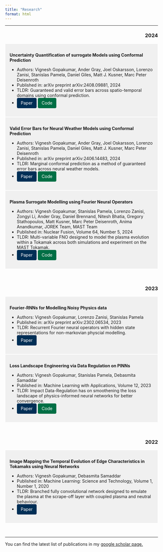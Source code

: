 ```yaml
---
title: "Research"
format: html
---
```

<style>
.btn {
  display: inline-block;
  padding: 6px 12px;
  margin-bottom: 0;
  font-size: 14px;
  font-weight: 400;
  line-height: 1.42857143;
  text-align: center;
  white-space: nowrap;
  vertical-align: middle;
  cursor: pointer;
  border: 1px solid transparent;
  border-radius: 4px;
  text-decoration: none;
}
.btn-paper {
  color: #fff;
  background-color: #002F56;
  border-color:  #002F56;
}
.btn-code {
  color: #fff;
  background-color: #006F45;
  border-color: #006F45;
}
.btn-presentation {
  color: #fff;
  background-color: #FCD12A;
  border-color: #FCD12A;
}
</style>

***

<div style="text-align: right;">
### 2024
</div>


::: {style="border: 1px solid white; padding: 1em; background-color: #f0f0f0;"}
**Uncertainty Quantification of surrogate Models using Conformal Prediction**

  * Authors: Vignesh Gopakumar, Ander Gray, Joel Oskarsson, Lorenzo Zanisi, Stanislas Pamela, Daniel Giles, Matt J. Kusner, Marc Peter Deisenroth
  * Published in: arXiv preprint arXiv:2408.09881, 2024
  * TLDR: Guaranteed and valid error bars across spatio-temporal domains using conformal prediction. 
  * [<span class="btn btn-paper">Paper</span>](https://arxiv.org/abs/2408.09881) [<span class="btn btn-code">Code</span>](https://github.com/gitvicky/Spatio-Temporal-CP)
:::


::: {style="border: 1px solid white; padding: 1em; background-color: #f0f0f0;"}
**Valid Error Bars for Neural Weather Models using Conformal Prediction**

  * Authors: Vignesh Gopakumar, Ander Gray, Joel Oskarsson, Lorenzo Zanisi, Stanislas Pamela, Daniel Giles, Matt J. Kusner, Marc Peter Deisenroth
  * Published in: arXiv preprint arXiv:2406.14483, 2024
  * TLDR: Marginal conformal prediction as a method of guaranteed error bars across neural weather models.  
  * [<span class="btn btn-paper">Paper</span>](https://arxiv.org/abs/2406.14483) [<span class="btn btn-code">Code</span>](https://github.com/gitvicky/neural-lam-CP)
:::


::: {style="border: 1px solid white; padding: 1em; background-color: #f0f0f0;"}
**Plasma Surrogate Modelling using Fourier Neural Operators**

  * Authors: Vignesh Gopakumar, Stanislas Pamela, Lorenzo Zanisi, Zongyi Li, Ander Gray, Daniel Brennand, Nitesh Bhatia, Gregory Stathopoulos, Matt Kusner, Marc Peter Deisenroth, Anima Anandkumar, JOREK Team, MAST Team
  * Published in: Nuclear Fusion, Volume 64, Number 5, 2024
  * TLDR: Multi-variable FNO designed to model the plasma evolution within a Tokamak across both simulations and experiment on the MAST Tokamak. 
  * [<span class="btn btn-paper">Paper</span>](https://iopscience.iop.org/article/10.1088/1741-4326/ad313a/meta) [<span class="btn btn-code">Code</span>](https://github.com/Plasma-FNO)
:::

<br>


<div style="text-align: right;">
### 2023
</div>


::: {style="border: 1px solid white; padding: 1em; background-color: #f0f0f0;"}
**Fourier-RNNs for Modelling Noisy Physics data**

  - Authors: Vignesh Gopakumar, Lorenzo Zanisi, Stanislas Pamela
  - Published in: arXiv preprint arXiv:2302.06534, 2023
  - TLDR: Recurrent Fourier neural operators with hidden state representations for non-markovian physcial modelling. 
  - [<span class="btn btn-paper">Paper</span>](https://arxiv.org/abs/2302.06534)
:::


::: {style="border: 1px solid white; padding: 1em; background-color: #f0f0f0;"}
**Loss Landscape Engineering via Data Regulation on PINNs**

  * Authors: Vignesh Gopakumar, Stanislas Pamela, Debasmita Samaddar
  * Published in: Machine Learning with Applications, Volume 12, 2023
  * TLDR: Impact Data-Regulation has on smoothening the loss landscape of physics-informed neural networks for better convergence. 
  * [<span class="btn btn-paper">Paper</span>](https://www.sciencedirect.com/science/article/pii/S2666827023000178) [<span class="btn btn-code">Code</span>](https://github.com/gitvicky/Loss_Landscape_PINNs)

:::


<br>


<div style="text-align: right;">
### 2022
</div>
::: {style="border: 1px solid white; padding: 1em; background-color: #f0f0f0;"}
**Image Mapping the Temporal Evolution of Edge Characteristics in Tokamaks using Neural Networks**

  * Authors: Vignesh Gopakumar, Debasmita Samaddar
  * Published in: Machine Learning: Science and Technology, Volume 1, Number 1, 2020
  * TLDR: Branched fully convolutional network designed to emulate the plasma at the scrape-off layer with coupled plasma and neutral behaviour. 
  * [<span class="btn btn-paper">Paper</span>](https://iopscience.iop.org/article/10.1088/2632-2153/ab5639/meta) 
:::

<br>


***

You can find the latest list of publications in my [google scholar page.](https://scholar.google.com/citations?user=NQtqemwAAAAJ&hl=en)